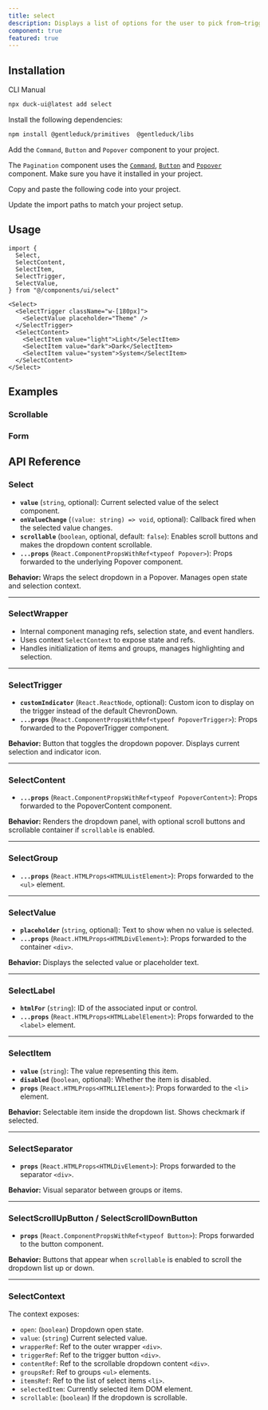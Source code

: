 ```yaml
---
title: select
description: Displays a list of options for the user to pick from—triggered by a button.
component: true
featured: true
---
```


<ComponentPreview
  name="select-1"
  description="A select component with a list of options."
/>

## Installation

<Tabs defaultValue="cli">

<TabsList>
  <TabsTrigger value="cli">CLI</TabsTrigger>
  <TabsTrigger value="manual">Manual</TabsTrigger>
</TabsList>
<TabsContent value="cli">

```bash
npx duck-ui@latest add select
```

</TabsContent>

<TabsContent value="manual">

<Steps>

<Step>Install the following dependencies:</Step>

```bash
npm install @gentleduck/primitives  @gentleduck/libs
```

<Step>Add the `Command`, `Button` and `Popover` component to your project.</Step>

The `Pagination` component uses the [`Command`](/components/command), [`Button`](/components/button)
and [`Popover`](/components/popover) component. Make sure you have it installed in your project.

<Step>Copy and paste the following code into your project.</Step>

<ComponentSource name="select" />

<Step>Update the import paths to match your project setup.</Step>

</Steps>

</TabsContent>

</Tabs>

## Usage

```tsx
import {
  Select,
  SelectContent,
  SelectItem,
  SelectTrigger,
  SelectValue,
} from "@/components/ui/select"
```

```tsx
<Select>
  <SelectTrigger className="w-[180px]">
    <SelectValue placeholder="Theme" />
  </SelectTrigger>
  <SelectContent>
    <SelectItem value="light">Light</SelectItem>
    <SelectItem value="dark">Dark</SelectItem>
    <SelectItem value="system">System</SelectItem>
  </SelectContent>
</Select>
```

## Examples

### Scrollable

<ComponentPreview
  name="select-2"
  description="A select component with a scrollable list of options."
/>

### Form

<ComponentPreview name="select-3" />

## API Reference

### **Select**

* **`value`** (`string`, optional): Current selected value of the select component.
* **`onValueChange`** (`(value: string) => void`, optional): Callback fired when the selected value changes.
* **`scrollable`** (`boolean`, optional, default: `false`): Enables scroll buttons and makes the dropdown content scrollable.
* **`...props`** (`React.ComponentPropsWithRef<typeof Popover>`): Props forwarded to the underlying Popover component.

**Behavior:**
Wraps the select dropdown in a Popover. Manages open state and selection context.

---

### **SelectWrapper**

* Internal component managing refs, selection state, and event handlers.
* Uses context `SelectContext` to expose state and refs.
* Handles initialization of items and groups, manages highlighting and selection.

---

### **SelectTrigger**

* **`customIndicator`** (`React.ReactNode`, optional): Custom icon to display on the trigger instead of the default ChevronDown.
* **`...props`** (`React.ComponentPropsWithRef<typeof PopoverTrigger>`): Props forwarded to the PopoverTrigger component.

**Behavior:**
Button that toggles the dropdown popover. Displays current selection and indicator icon.

---

### **SelectContent**

* **`...props`** (`React.ComponentPropsWithRef<typeof PopoverContent>`): Props forwarded to the PopoverContent component.

**Behavior:**
Renders the dropdown panel, with optional scroll buttons and scrollable container if `scrollable` is enabled.

---

### **SelectGroup**

* **`...props`** (`React.HTMLProps<HTMLUListElement>`): Props forwarded to the `<ul>` element.

---

### **SelectValue**

* **`placeholder`** (`string`, optional): Text to show when no value is selected.
* **`...props`** (`React.HTMLProps<HTMLDivElement>`): Props forwarded to the container `<div>`.

**Behavior:**
Displays the selected value or placeholder text.

---

### **SelectLabel**

* **`htmlFor`** (`string`): ID of the associated input or control.
* **`...props`** (`React.HTMLProps<HTMLLabelElement>`): Props forwarded to the `<label>` element.

---

### **SelectItem**

* **`value`** (`string`): The value representing this item.
* **`disabled`** (`boolean`, optional): Whether the item is disabled.
* **`props`** (`React.HTMLProps<HTMLLIElement>`): Props forwarded to the `<li>` element.

**Behavior:**
Selectable item inside the dropdown list. Shows checkmark if selected.

---

### **SelectSeparator**

* **`props`** (`React.HTMLProps<HTMLDivElement>`): Props forwarded to the separator `<div>`.

**Behavior:**
Visual separator between groups or items.

---

### **SelectScrollUpButton / SelectScrollDownButton**

* **`props`** (`React.ComponentPropsWithRef<typeof Button>`): Props forwarded to the button component.

**Behavior:**
Buttons that appear when `scrollable` is enabled to scroll the dropdown list up or down.

---

### **SelectContext**

The context exposes:

* `open`: (`boolean`) Dropdown open state.
* `value`: (`string`) Current selected value.
* `wrapperRef`: Ref to the outer wrapper `<div>`.
* `triggerRef`: Ref to the trigger button `<div>`.
* `contentRef`: Ref to the scrollable dropdown content `<div>`.
* `groupsRef`: Ref to groups `<ul>` elements.
* `itemsRef`: Ref to the list of select items `<li>`.
* `selectedItem`: Currently selected item DOM element.
* `scrollable`: (`boolean`) If the dropdown is scrollable.
